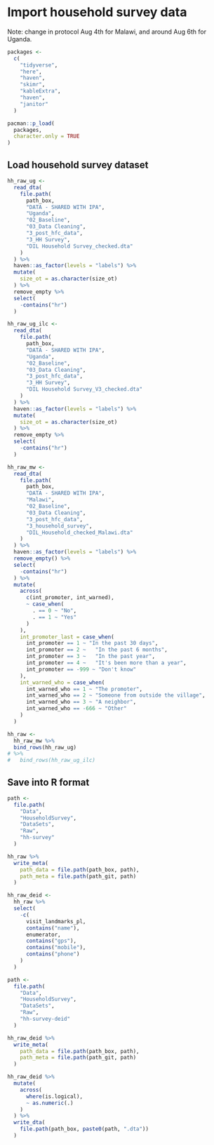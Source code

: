# Import household survey data 

Note: change in protocol Aug 4th for Malawi, and around Aug 6th for Uganda.

```r
packages <-
  c(
    "tidyverse",
    "here",
    "haven",
    "skimr",
    "kableExtra",
    "haven",
    "janitor"
  )

pacman::p_load(
  packages,
  character.only = TRUE
)
```

## Load household survey dataset

```r
hh_raw_ug <- 
  read_dta(
    file.path(
      path_box,
      "DATA - SHARED WITH IPA",
      "Uganda",
      "02_Baseline",
      "03_Data Cleaning",
      "3_post_hfc_data",
      "3_HH Survey",
      "DIL Household Survey_checked.dta"
    )
  ) %>%
  haven::as_factor(levels = "labels") %>%
  mutate(
    size_ot = as.character(size_ot)
  ) %>%
  remove_empty %>%
  select(
    -contains("hr")
  )

hh_raw_ug_ilc <- 
  read_dta(
    file.path(
      path_box,
      "DATA - SHARED WITH IPA",
      "Uganda",
      "02_Baseline",
      "03_Data Cleaning",
      "3_post_hfc_data",
      "3_HH Survey",
      "DIL Household Survey_V3_checked.dta"
    )
  ) %>%
  haven::as_factor(levels = "labels") %>%
  mutate(
    size_ot = as.character(size_ot)
  ) %>%
  remove_empty %>%
  select(
    -contains("hr")
  )

hh_raw_mw <- 
  read_dta(
    file.path(
      path_box,
      "DATA - SHARED WITH IPA",
      "Malawi",
      "02_Baseline",
      "03_Data Cleaning",
      "3_post_hfc_data",
      "3_household_survey",
      "DIL_Household_checked_Malawi.dta"
    )
  ) %>%
  haven::as_factor(levels = "labels") %>%
  remove_empty() %>%
  select(
    -contains("hr")
  ) %>%
  mutate(
    across(
      c(int_promoter, int_warned),
      ~ case_when(
        . == 0 ~ "No",
        . == 1 ~ "Yes"
      )
    ),
    int_promoter_last = case_when(
      int_promoter == 1 ~ "In the past 30 days",
      int_promoter == 2 ~	"In the past 6 months",
      int_promoter == 3	~	"In the past year",
      int_promoter == 4	~	"It's been more than a year",
      int_promoter == -999 ~ "Don't know"
    ),
    int_warned_who = case_when(
      int_warned_who == 1 ~ "The promoter",
      int_warned_who == 2 ~ "Someone from outside the village",
      int_warned_who == 3 ~ "A neighbor",
      int_warned_who == -666 ~ "Other"
    )
  )

hh_raw <- 
  hh_raw_mw %>%
  bind_rows(hh_raw_ug) 
# %>%
#   bind_rows(hh_raw_ug_ilc)
```

## Save into R format

```r
path <-
  file.path(
    "Data",
    "HouseholdSurvey",
    "DataSets",
    "Raw",
    "hh-survey"
  )

hh_raw %>%
  write_meta(
    path_data = file.path(path_box, path),
    path_meta = file.path(path_git, path)
  )
```


```r
hh_raw_deid <-
  hh_raw %>%
  select(
    -c(
      visit_landmarks_pl,
      contains("name"),
      enumerator,
      contains("gps"),
      contains("mobile"),
      contains("phone")
    )
  )

path <-
  file.path(
    "Data",
    "HouseholdSurvey",
    "DataSets",
    "Raw",
    "hh-survey-deid"
  )

hh_raw_deid %>%
  write_meta(
    path_data = file.path(path_box, path),
    path_meta = file.path(path_git, path)
  )

hh_raw_deid %>%
  mutate(
    across(
      where(is.logical),
      ~ as.numeric(.)
    )
  ) %>%
  write_dta(
    file.path(path_box, paste0(path, ".dta"))
  )
```